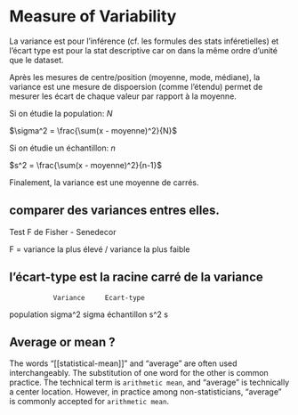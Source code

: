 # Measure of Variability

La variance est pour l'inférence (cf. les formules des stats inféretielles)
et l'écart type est pour la stat descriptive car on dans la même ordre d'unité que le dataset.

Après les mesures de centre/position (moyenne, mode, médiane), la variance
est une mesure de dispoersion (comme l'étendu) permet de mesurer les écart
de chaque valeur par rapport à la moyenne.

Si on étudie la population: $N$

$\sigma^2 = \frac{\sum(x - moyenne)^2}{N}$

Si on étudie un échantillon: $n$

$s^2 = \frac{\sum(x - moyenne)^2}{n-1}$

Finalement, la variance est une moyenne de carrés.

## comparer des variances entres elles.

Test F de Fisher - Senedecor

F = variance la plus élevé / variance la plus faible

## l'écart-type est la racine carré de la variance
               Variance     Ecart-type
population      sigma^2       sigma
échantillon      s^2           s

## Average or mean ?

The words "[[statistical-mean]]" and "average" are often used interchangeably.
The substitution of one word for the other is common practice. The technical
term is `arithmetic mean`, and "average" is technically a center location.
However, in practice among non-statisticians, "average" is commonly accepted
for `arithmetic mean`.